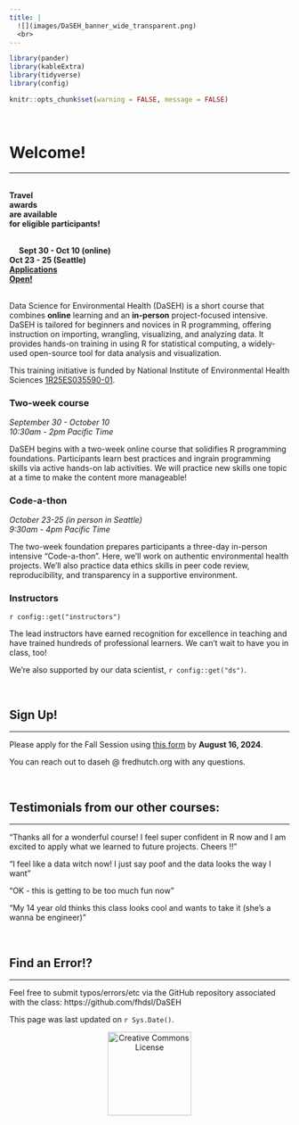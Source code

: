 ```yaml
---
title: |
  ![](images/DaSEH_banner_wide_transparent.png)
  <br>
---
```


```r
library(pander)
library(kableExtra)
library(tidyverse)
library(config)

knitr::opts_chunk$set(warning = FALSE, message = FALSE)
```


<br>

<div class="leaf"></div> 
# Welcome!
***

<div class="leafshape" id="one"><br><b>Travel <br> awards <br> are available <br>for eligible participants!<br><br>

&emsp; Sept 30 - Oct 10 (online) &emsp; <br> Oct 23 - 25 (Seattle) <br> 
<a href="https://forms.gle/BNrdKJJ8PHpQtKMS8"> Applications <br> Open! </b><br></a></span> <br> </div>


Data Science for Environmental Health (DaSEH) is a short course that combines **online** learning and an **in-person** project-focused intensive. DaSEH is tailored for beginners and novices in R programming, offering instruction on importing, wrangling, visualizing, and analyzing data. It provides hands-on training in using R for statistical computing, a widely-used open-source tool for data analysis and visualization.


 


This training initiative is funded by National Institute of Environmental Health Sciences [1R25ES035590-01](https://reporter.nih.gov/search/cMEAgQFeo025gUX1DDzH9g/project-details/10746327). 




### Two-week course

_September 30 - October 10_  
_10:30am - 2pm Pacific Time_  

DaSEH begins with a two-week online course that solidifies R programming foundations. Participants learn best practices and ingrain programming skills via active hands-on lab activities. We will practice new skills one topic at a time to make the content more manageable! 

### Code-a-thon

_October 23-25 (in person in Seattle)_  
_9:30am - 4pm Pacific Time_  

The two-week foundation prepares participants a three-day in-person intensive “Code-a-thon”. Here, we'll work on authentic environmental health projects. We'll also practice data ethics skills in peer code review, reproducibility, and transparency in a supportive environment. 

### Instructors

`r config::get("instructors")`

The lead instructors have earned recognition for excellence in teaching and have trained hundreds of professional learners. We can't wait to have you in class, too!

We're also supported by our data scientist, `r config::get("ds")`.

<br>

## Sign Up!
***

Please apply for the Fall Session using [this form](`r config::get("register_link")`) by **August 16, 2024**. 

You can reach out to daseh @ fredhutch.org with any questions.

<br>

## Testimonials from our other courses:
***

"Thanks all for a wonderful course! I feel super confident in R now and I am excited to apply what we learned to future projects. Cheers !!"

"I feel like a data witch now! I just say poof and the data looks the way I want"

"OK - this is getting to be too much fun now"

"My 14 year old thinks this class looks cool and wants to take it (she's a wanna be engineer)"

<br>


## Find an Error!?
***

Feel free to submit typos/errors/etc via the GitHub repository associated with the class: 
https://github.com/fhdsl/DaSEH

This page was last updated on `r Sys.Date()`.

<p style="text-align:center;"><a rel="license" href="http://creativecommons.org/licenses/by-nc-sa/4.0/"><img alt="Creative Commons License" style="border-width:0" src="https://live.staticflickr.com/4557/26350808799_6f9c8bcaa2_b.jpg" height="150"/> </a> </p><br />




